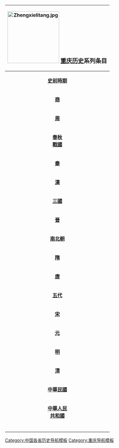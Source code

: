 {| width="10%" cellspacing="0px" style="float: right; border:1px solid #BBBBBB; margin-left: 5px; margin-bottom: 5px; font-size: 95%;"
! colspan="12" bgcolor="#EFEEEE" align="center" | [[File:Zhengxielitang.jpg|center|170px]] <BIG>'''[[重庆历史]]'''系列条目</BIG>
|-
| bgcolor="#FAFAD2" align="center" colspan="3" rowspan="2" |'''[[史前時期]]'''
| bgcolor="#E1FFE1" align="center" colspan="9" | '''[[舊石器時代|舊石器時代]]'''
|-
| bgcolor="#A6FFCC" align="center" colspan="9" | '''[[新石器時代|新石器時代]]'''
|-
| bgcolor="#FAFAD2" align="center" colspan="3" |'''[[商朝|商]]'''
| bgcolor="#A6FFCC" align="center" colspan="9" |[[巴国]]
|-
| bgcolor="#FFFF99" align="center" colspan="3" |'''[[周朝|周]]'''
| bgcolor="#E1FFE1" align="center" colspan="9" |[[巴国]]
|-
| bgcolor="#FAFAD2" align="center" colspan="3" |'''[[春秋 (史書)|春秋]]'''<br />'''[[戰國 (中國)|戰國]]'''
| bgcolor="#A6FFCC" align="center" colspan="9" |[[巴国]]
|-
| bgcolor="#FFFF99" align="center" colspan="3" |'''[[秦朝|秦]]'''
| bgcolor="#E1FFE1" align="center" colspan="9" |[[巴郡]]
|-
| bgcolor="#FAFAD2" align="center" colspan="3" |'''[[汉朝|漢]]'''
| bgcolor="#A6FFCC" align="center" colspan="9" |[[涪陵郡]] [[巴东郡]]
|-
| bgcolor="#FFFF99" align="center" colspan="3" |'''[[三國]]'''
| bgcolor="#E1FFE1" align="center" colspan="9" |[[益州]]
|-
| bgcolor="#FAFAD2" align="center" colspan="3" |'''[[晋朝|晉]]'''
| bgcolor="#A6FFCC" align="center" colspan="9" |[[梁州 (曹魏)|梁州]]
|-
| bgcolor="#FFFF99" align="center" colspan="3" |'''[[南北朝]]'''
| bgcolor="#E1FFE1" align="center" colspan="9" |[[梁州 (曹魏)|梁州]]
|-
| bgcolor="#FAFAD2" align="center" colspan="3" |'''[[隋朝|隋]]'''
| bgcolor="#A6FFCC" align="center" colspan="9" |[[渝州]]
|-
| bgcolor="#FFFF99" align="center" colspan="3" |'''[[唐朝|唐]]'''
| bgcolor="#E1FFE1" align="center" colspan="9" |[[山南西道]][[渝州]]
|-
| bgcolor="#FAFAD2" align="center" colspan="3" |'''[[五代]]'''
| bgcolor="#A6FFCC" align="center" colspan="9" |[[前蜀]] [[后蜀]]
|-
| bgcolor="#FFFF99" align="center" colspan="3" |'''[[宋朝|宋]]'''
| bgcolor="#E1FFE1" align="center" colspan="9" |[[夔州路]]
|-
| bgcolor="#FAFAD2" align="center" colspan="3" |'''[[元朝|元]]'''
| bgcolor="#A6FFCC" align="center" colspan="9" |[[四川等处行中书省]]
|-
| bgcolor="#FFFF99" align="center" colspan="3" |'''[[明朝|明]]'''
| bgcolor="#E1FFE1" align="center" colspan="9" |[[四川承宣布政使司]]
|-
| bgcolor="#FAFAD2" align="center" colspan="3" |'''[[清朝|清]]'''
| bgcolor="#A6FFCC" align="center" colspan="9" |[[四川省 (清朝)|四川省]]
|-
| bgcolor="#FFFF99" align="center" colspan="3" |'''[[中華民國大陸時期|中華民國]]'''
| bgcolor="#E1FFE1" align="center" colspan="9" |[[四川省 (中華民國)|四川省]] [[重慶市 (中華民國)|重慶市]]
|-
| bgcolor="#FAFAD2" align="center" colspan="3" |'''[[中華人民共和國|中華人民<br />共和國]]'''
| bgcolor="#A6FFCC" align="center" colspan="9" |[[重庆市]]
|-
|bgcolor="#FFFFFF"|<span style="color:#FFFFFF;"> </span>
|bgcolor="#FFFFFF"|<span style="color:#FFFFFF;"> </span>
|bgcolor="#FFFFFF"|<span style="color:#FFFFFF;"> </span>
|bgcolor="#FFFFFF"|<span style="color:#FFFFFF;"> </span>
|bgcolor="#FFFFFF"|<span style="color:#FFFFFF;"> </span>
|bgcolor="#FFFFFF"|<span style="color:#FFFFFF;"> </span>
|bgcolor="#FFFFFF"|<span style="color:#FFFFFF;"> </span>
|bgcolor="#FFFFFF"|<span style="color:#FFFFFF;"> </span>
|bgcolor="#FFFFFF"|<span style="color:#FFFFFF;"> </span>
|bgcolor="#FFFFFF"|<span style="color:#FFFFFF;"> </span>
|}<noinclude>

[[Category:中国各省历史导航模板]]
[[Category:重庆历史模板| ]]
[[Category:重庆导航模板]]
</noinclude>